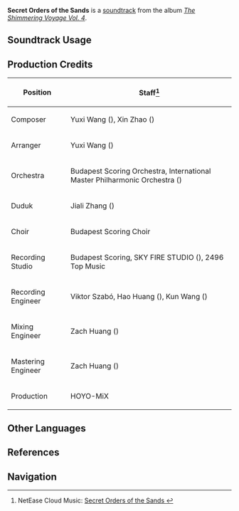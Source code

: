 {{Soundtrack Infobox
|image          = The Shimmering Voyage Vol 4.png
|album          = The Shimmering Voyage Vol. 4
|disc           = 3
|number         = 55
|featured       = 
|featured2      = 
|featured3      = 
|featured_disc  = 
|featured_disc2 = 
|featured_disc3 = 
|youtube_id     = pSdBZp3KmxA
|spotify_id     = 1NhKZCa5HPOKzthVUPpcli
|previous       = The Last Promise
|next           = Madrigale della Candela
}}
'''Secret Orders of the Sands''' is a [[soundtrack]] from the album ''[[The Shimmering Voyage Vol. 4]]''.

==Soundtrack Usage==
{{Soundtrack Usage
|location          = 
|quest             = Sage of Sages//cutscene
|domain            = 
|eventgameplay     = 
|special_displayed = 
|special           = 
|teapot            = 
|mediaoriginal     =
}}
<!--
==Other Arrangements==
{{Files by Category Gallery|Media Using an Unreleased Arrangement of {{subst:#titleparts:{{subst:PAGENAME}}}} Soundtrack}}
-->
==Production Credits==
{| class="wikitable"
! Position
! Staff<ref>NetEase Cloud Music: [https://music.163.com/#/song?id=2613484750 Secret Orders of the Sands {{zh|炽砂的密谕}}]</ref>
|-
! Composer
| Yuxi Wang ({{zh|王予曦}}), Xin Zhao ({{zh|赵鑫}})
|-
! Arranger
| Yuxi Wang ({{zh|王予曦}})
|-
! Orchestra
| Budapest Scoring Orchestra, International Master Philharmonic Orchestra ({{zh|国际首席爱乐乐团}})
|-
! Duduk
| Jiali Zhang ({{zh|张佳理}})
|-
! Choir
| Budapest Scoring Choir
|-
! Recording Studio
| Budapest Scoring, SKY FIRE STUDIO ({{zh|九紫天诚录音棚}}), 2496 Top Music
|-
! Recording Engineer
| Viktor Szabó, Hao Huang ({{zh|黄浩}}), Kun Wang ({{zh|王昆}})
|-
! Mixing Engineer
| Zach Huang ({{zh|黄巍}})
|-
! Mastering Engineer
| Zach Huang ({{zh|黄巍}})
|-
! Production
| HOYO-MiX
|}

<!--
==Gallery==
<gallery>
</gallery>

==Trivia==
-->
==Other Languages==
{{Other Languages
|en      = Secret Orders of the Sands
|zhs     = 
|zhs_rm  = 
|zht     = 
|zht_rm  = 
|zh_tl   = 
|ja      = 
|ja_rm   = 
|ja_tl   = 
}}

==References==
{{Reflist}}

==Navigation==
{{Soundtrack Navbox|The Shimmering Voyage|4}}